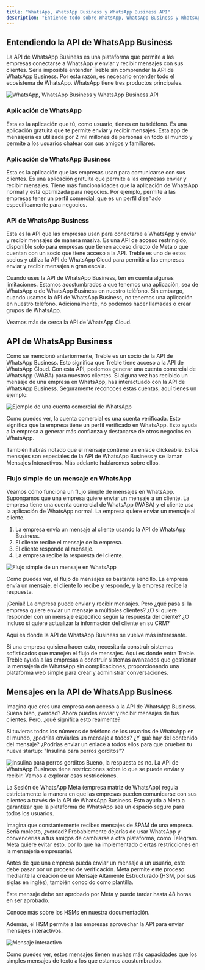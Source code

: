 ```yaml
---
title: "WhatsApp, WhatsApp Business y WhatsApp Business API"
description: "Entiende todo sobre WhatsApp, WhatsApp Business y WhatsApp Business API"
---
```


## Entendiendo la API de WhatsApp Business
La API de WhatsApp Business es una plataforma que permite a las empresas conectarse a WhatsApp y enviar y recibir mensajes con sus clientes. Sería imposible entender Treble sin comprender la API de WhatsApp Business. Por esta razón, es necesario entender todo el ecosistema de WhatsApp. WhatsApp tiene tres productos principales.

<img src="/images/plataformas.png" alt="WhatsApp, WhatsApp Business y WhatsApp Business API" />

### Aplicación de WhatsApp
Esta es la aplicación que tú, como usuario, tienes en tu teléfono. Es una aplicación gratuita que te permite enviar y recibir mensajes. Esta app de mensajería es utilizada por 2 mil millones de personas en todo el mundo y permite a los usuarios chatear con sus amigos y familiares.

### Aplicación de WhatsApp Business
Esta es la aplicación que las empresas usan para comunicarse con sus clientes. Es una aplicación gratuita que permite a las empresas enviar y recibir mensajes. Tiene más funcionalidades que la aplicación de WhatsApp normal y está optimizada para negocios. Por ejemplo, permite a las empresas tener un perfil comercial, que es un perfil diseñado específicamente para negocios.

### API de WhatsApp Business
Esta es la API que las empresas usan para conectarse a WhatsApp y enviar y recibir mensajes de manera masiva. Es una API de acceso restringido, disponible solo para empresas que tienen acceso directo de Meta o que cuentan con un socio que tiene acceso a la API. Treble es uno de estos socios y utiliza la API de WhatsApp Cloud para permitir a las empresas enviar y recibir mensajes a gran escala.

<Note>Cuando uses la API de WhatsApp Business, ten en cuenta algunas limitaciones. Estamos acostumbrados a que tenemos una aplicación, sea de WhatsApp o de WhatsApp Business en nuestro teléfono. Sin embargo, cuando usamos la API de WhatsApp Business, no tenemos una aplicación en nuestro teléfono. Adicionalmente, no podemos hacer llamadas o crear grupos de WhatsApp.</Note>

Veamos más de cerca la API de WhatsApp Cloud.

## API de WhatsApp Business
Como se mencionó anteriormente, Treble es un socio de la API de WhatsApp Business. Esto significa que Treble tiene acceso a la API de WhatsApp Cloud. Con esta API, podemos generar una cuenta comercial de WhatsApp (WABA) para nuestros clientes. Si alguna vez has recibido un mensaje de una empresa en WhatsApp, has interactuado con la API de WhatsApp Business. Seguramente reconoces estas cuentas, aquí tienes un ejemplo:

<img src="/images/ejemplo-wa.png" alt="Ejemplo de una cuenta comercial de WhatsApp" />

Como puedes ver, la cuenta comercial es una cuenta verificada. Esto significa que la empresa tiene un perfil verificado en WhatsApp. Esto ayuda a la empresa a generar más confianza y destacarse de otros negocios en WhatsApp.

También habrás notado que el mensaje contiene un enlace clickeable. Estos mensajes son especiales de la API de WhatsApp Business y se llaman Mensajes Interactivos. Más adelante hablaremos sobre ellos.

### Flujo simple de un mensaje en WhatsApp
Veamos cómo funciona un flujo simple de mensajes en WhatsApp. Supongamos que una empresa quiere enviar un mensaje a un cliente. La empresa tiene una cuenta comercial de WhatsApp (WABA) y el cliente usa la aplicación de WhatsApp normal. La empresa quiere enviar un mensaje al cliente.

1. La empresa envía un mensaje al cliente usando la API de WhatsApp Business.
2. El cliente recibe el mensaje de la empresa.
3. El cliente responde al mensaje.
4. La empresa recibe la respuesta del cliente.

<img src="/images/flujo.png" alt="Flujo simple de un mensaje en WhatsApp" />

Como puedes ver, el flujo de mensajes es bastante sencillo. La empresa envía un mensaje, el cliente lo recibe y responde, y la empresa recibe la respuesta.

¡Genial! La empresa puede enviar y recibir mensajes. Pero ¿qué pasa si la empresa quiere enviar un mensaje a múltiples clientes? ¿O si quiere responder con un mensaje específico según la respuesta del cliente? ¿O incluso si quiere actualizar la información del cliente en su CRM?

Aquí es donde la API de WhatsApp Business se vuelve más interesante.

Si una empresa quisiera hacer esto, necesitaría construir sistemas sofisticados que manejen el flujo de mensajes. Aquí es donde entra Treble. Treble ayuda a las empresas a construir sistemas avanzados que gestionan la mensajería de WhatsApp sin complicaciones, proporcionando una plataforma web simple para crear y administrar conversaciones.

## Mensajes en la API de WhatsApp Business
Imagina que eres una empresa con acceso a la API de WhatsApp Business. Suena bien, ¿verdad? Ahora puedes enviar y recibir mensajes de tus clientes. Pero, ¿qué significa esto realmente?

Si tuvieras todos los números de teléfono de los usuarios de WhatsApp en el mundo, ¿podrías enviarles un mensaje a todos? ¿Y qué hay del contenido del mensaje? ¿Podrías enviar un enlace a todos ellos para que prueben tu nueva startup: "Insulina para perros gorditos"?

<img src="/images/perritos-gordos.png" alt="Insulina para perros gorditos" />
Bueno, la respuesta es no. La API de WhatsApp Business tiene restricciones sobre lo que se puede enviar y recibir. Vamos a explorar esas restricciones.

La Sesión de WhatsApp
Meta (empresa matriz de WhatsApp) regula estrictamente la manera en que las empresas pueden comunicarse con sus clientes a través de la API de WhatsApp Business. Esto ayuda a Meta a garantizar que la plataforma de WhatsApp sea un espacio seguro para todos los usuarios.

Imagina que constantemente recibes mensajes de SPAM de una empresa. Sería molesto, ¿verdad? Probablemente dejarías de usar WhatsApp y convencerías a tus amigos de cambiarse a otra plataforma, como Telegram. Meta quiere evitar esto, por lo que ha implementado ciertas restricciones en la mensajería empresarial.

Antes de que una empresa pueda enviar un mensaje a un usuario, este debe pasar por un proceso de verificación. Meta permite este proceso mediante la creación de un Mensaje Altamente Estructurado (HSM, por sus siglas en inglés), también conocido como plantilla.

Este mensaje debe ser aprobado por Meta y puede tardar hasta 48 horas en ser aprobado. 

<CardGroup cols={1}>
    <Card 
        title="¿Qué es un HSM?"
        icon="square-h"
        href="/es/docs/meta/hsm-templates"
    >
        Conoce más sobre los HSMs en nuestra documentación.
    </Card>
</CardGroup>

Además, el HSM permite a las empresas aprovechar la API para enviar mensajes interactivos.

<img src="/images/sesion-whatsapp.png" alt="Mensaje interactivo" />

Como puedes ver, estos mensajes tienen muchas más capacidades que los simples mensajes de texto a los que estamos acostumbrados.